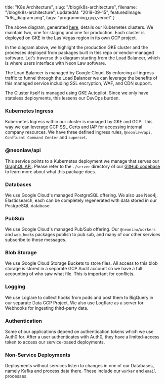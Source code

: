   title: "K8s Architecture",
  slug: "/blog/k8s-architecture",
  filename: "/blog/k8s-architecture",
  updatedAt: "2019-09-15",
  featuredImage: "k8s_diagram.png",
  tags: "programming,gcp,vercel"
}

The above diagram, generated
[here](https://github.com/NeonLaw/codebase/blob/main/diagrams/neon_diagrams/k8s_diagram.py),
details our Kubernetes clusters. We maintain two, one for staging and one for
production. Each cluster is deployed on GKE in the Las Vegas region in its own
GCP project.

In the diagram above, we highlight the production GKE cluster and the processes
deployed from packages built in this repo or vendor-managed software. Let's
traverse this diagram starting from the Load Balancer, which is where users
interface with Neon Law software.

The Load Balancer is managed by Google Cloud. By enforcing all ingress traffic
to funnel through the Load Balancer we can leverage the benefits of this managed
service including SSL encryption, WAF, and CDN support.

The Cluster itself is managed using GKE Autopilot. Since we only have stateless
deployments, this lessens our DevOps burden.

### Kubernetes Ingress
Kubernetes Ingress within our cluster is managed by GKE and GCP. This way we can
leverage GCP SSL Certs and IAP for accessing internal company resources.  We
have three defined ingress rules, `@neonlaw/api`, `Confluent Command Center` and
`superset`.

### @neonlaw/api
This service points to a Kubernetes deployment we manage that serves our
[GraphQL API](https://api.neonlaw.com/graphiql). Please refer to the `./server`
directory of our [GitHub codebase](https://github.com/neonlaw/codebase) to learn
more about what this package does.

### Databases
We use Google Cloud's managed PostgreSQL offering. We also use Neo4j,
Elasticsearch, each can be completely regenerated with data stored in our
PostgreSQL database.

### PubSub
We use Google Cloud's managed Pub/Sub offering. Our `@neonlaw/workers` and
`web_hooks` packages publish to pub sub, and many of our other services
subscribe to those messages.

### Blob Storage
We use Google Cloud Storage Buckets to store files. All access to this blob
storage is stored in a separate GCP Audit account so we have a full accounting
of who saw what file. This is important for conflicts.

### Logging
We use Loglare to collect hooks from pods and post them to BigQuery in our
separate Data GCP Project.  We also use Logflare as a server for Webhooks for
ingesting third-party data.

### Authentication
Some of our applications depend on authentication tokens which we use Auth0 for.
After a user authenticates with Auth0, they have a limited-access token to
access our service-based deployments.

### Non-Service Deployments
Deployments without services listen to changes in one of our Databases, namely
Kafka and process data there. These include our `worker` and `email` processes.
